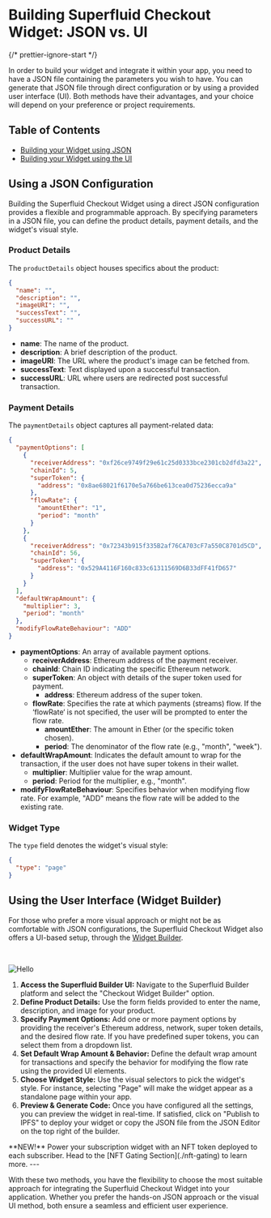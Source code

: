 # Building Superfluid Checkout Widget: JSON vs. UI


{/* prettier-ignore-start */}

In order to build your widget and integrate it within your app, you need to have a JSON file containing the parameters you wish to have. You can generate that JSON file through direct configuration or by using a provided user interface (UI). Both methods have their advantages, and your choice will depend on your preference or project requirements.

## Table of Contents

- [Building your Widget using JSON](#using-a-json-configuration)
- [Building your Widget using the UI](#uusing-the-user-interface-widget-builder)

## Using a JSON Configuration

Building the Superfluid Checkout Widget using a direct JSON configuration provides a flexible and programmable approach. By specifying parameters in a JSON file, you can define the product details, payment details, and the widget's visual style.

### Product Details

The `productDetails` object houses specifics about the product:

```json
{
  "name": "",
  "description": "",
  "imageURI": "",
  "successText": "",
  "successURL": ""
}
```

- **name**: The name of the product.
- **description**: A brief description of the product.
- **imageURI**: The URL where the product's image can be fetched from.
- **successText**: Text displayed upon a successful transaction.
- **successURL**: URL where users are redirected post successful transaction.

### Payment Details

The `paymentDetails` object captures all payment-related data:

```json
{
  "paymentOptions": [
    {
      "receiverAddress": "0xf26ce9749f29e61c25d0333bce2301cb2dfd3a22",
      "chainId": 5,
      "superToken": {
        "address": "0x8ae68021f6170e5a766be613cea0d75236ecca9a"
      },
      "flowRate": {
        "amountEther": "1",
        "period": "month"
      }
    },
    {
      "receiverAddress": "0x72343b915f335B2af76CA703cF7a550C8701d5CD",
      "chainId": 56,
      "superToken": {
        "address": "0x529A4116F160c833c61311569D6B33dFF41fD657"
      }
    }
  ],
  "defaultWrapAmount": {
    "multiplier": 3,
    "period": "month"
  },
  "modifyFlowRateBehaviour": "ADD"
}
```

- **paymentOptions**: An array of available payment options.
  - **receiverAddress**: Ethereum address of the payment receiver.
  - **chainId**: Chain ID indicating the specific Ethereum network.
  - **superToken**: An object with details of the super token used for payment.
    - **address**: Ethereum address of the super token.
  - **flowRate**: Specifies the rate at which payments (streams) flow. If the ‘flowRate‘ is not specified, the user will be prompted to enter the flow rate.
    - **amountEther**: The amount in Ether (or the specific token chosen).
    - **period**: The denominator of the flow rate (e.g., "month", "week").
- **defaultWrapAmount**: Indicates the default amount to wrap for the transaction, if the user does not have super tokens in their wallet.
  - **multiplier**: Multiplier value for the wrap amount.
  - **period**: Period for the multiplier, e.g., "month".
- **modifyFlowRateBehaviour**: Specifies behavior when modifying flow rate. For example, "ADD" means the flow rate will be added to the existing rate.

### Widget Type

The `type` field denotes the widget's visual style:

```json
{
  "type": "page"
}
```

## Using the User Interface (Widget Builder)

For those who prefer a more visual approach or might not be as comfortable with JSON configurations, the Superfluid Checkout Widget also offers a UI-based setup, through the [Widget Builder](https://checkout-builder.superfluid.finance/).

&nbsp;

<Image src="/RecordingBuilder.gif" alt="Hello" width={1000} height={1000} />

1. **Access the Superfluid Builder UI:** Navigate to the Superfluid Builder platform and select the "Checkout Widget Builder" option.
2. **Define Product Details:** Use the form fields provided to enter the name, description, and image for your product.
3. **Specify Payment Options:** Add one or more payment options by providing the receiver's Ethereum address, network, super token details, and the desired flow rate. If you have predefined super tokens, you can select them from a dropdown list.
4. **Set Default Wrap Amount & Behavior:** Define the default wrap amount for transactions and specify the behavior for modifying the flow rate using the provided UI elements.
5. **Choose Widget Style:** Use the visual selectors to pick the widget's style. For instance, selecting "Page" will make the widget appear as a standalone page within your app.
6. **Preview & Generate Code:** Once you have configured all the settings, you can preview the widget in real-time. If satisfied, click on "Publish to IPFS" to deploy your widget or copy the JSON file from the JSON Editor on the top right of the builder.

<Callout emoji="🚀">
  **NEW!** Power your subscription widget with an NFT token deployed to each
  subscriber. Head to the [NFT Gating Section](./nft-gating) to learn more.
</Callout>
---

With these two methods, you have the flexibility to choose the most suitable approach for integrating the Superfluid Checkout Widget into your application. Whether you prefer the hands-on JSON approach or the visual UI method, both ensure a seamless and efficient user experience.
